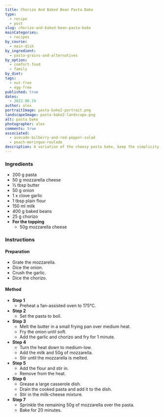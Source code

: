 ```yaml
---
title: Chorizo And Baked Bean Pasta Bake
type:
  - recipe
  - post
slug: chorizo-and-baked-bean-pasta-bake
mainCategories:
  - recipes
by_course:
  - main-dish
by_ingredient:
  - pasta-grains-and-alternatives
by_option:
  - comfort-food
  - family
by_diet:
tags:
  - nut-free
  - egg-free
published: true
dates:
  - 2022.08.19
author: alex
portraitImage: pasta-bake2-portrait.png
landscapeImage: pasta-bake2-landscape.png
alt: pasta bake
photographer: alex
comments: true
associated:
  - avocado-bilberry-and-red-pepper-salad
  - peach-meringue-roulade
description: A variation of the cheesy pasta bake, keep the simplicity but add to the flavour with spicy chorizo and filling baked beans. Carl preferred it, but the kids wanted the plainer version.
---
```


<Ingredients>

### Ingredients

- 200 g pasta
- 50 g mozzarella cheese
- ½ tbsp butter
- 50 g onion
- 1 x clove garlic
- 1 tbsp plain flour
- 150 ml milk
- 400 g baked beans
- 25 g chorizo
- **For the topping**
  - 50g mozzarella cheese

</Ingredients>

<Instructions>

### Instructions

#### Preparation

- Grate the mozzarella.
- Dice the onion.
- Crush the garlic.
- Dice the chorizo.

#### Method

- **Step 1**
  - Preheat a fan-assisted oven to 175°C.
- **Step 2**
  - Set the pasta to boil.
- **Step 3**
  - Melt the butter in a small frying pan over medium heat.
  - Fry the onion until soft.
  - Add the garlic and chorizo and fry for 1 minute.
- **Step 4**
  - Turn the heat down to medium-low.
  - Add the milk and 50g of mozzarella.
  - Stir until the mozzarella is melted.
- **Step 5**
  - Add the flour and stir in.
  - Remove from the heat.
- **Step 6**
  - Grease a large casserole dish.
  - Drain the cooked pasta and add it to the dish.
  - Stir in the milk-cheese mixture.
- **Step 7**
  - Sprinkle the remaining 50g of mozzarella over the pasta.
  - Bake for 20 minutes.

</Instructions>
